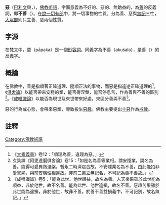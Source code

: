 {{About|佛教概念中的惡
|哲学概念中的惡|惡
|名称相近或相似的用法|恶 (消歧义)}}
{{佛教}}
'''惡'''（[[巴利文|巴利文]]與{{Lang-sa|पापक}}，{{IAST|pāpaka}}），[[佛教術語|佛教術語]]，字面意義為不好的、惡的、無助益的，為[[善_(佛教)|善]]的反義詞，即'''不善'''（{{Lang|sa|{{IAST|akusala}}}}）。在[[說一切有部|說一切有部]]中，將一切事物的性質，分為善、惡與[[無記|無記]]三性，[[大眾部|大眾部]]則只立善、惡兩個性質。

==字源==
在梵文中，惡（pāpaka）是一個[[形容詞|形容詞]]。同義字為不善（akuśala），是善（{{IAST|kuśala}}）的反義字。

== 概論 ==
在佛教中，善是指順著正確道理、隨順[[正法_(佛教)|正法]]的事物，而惡是指違逆正確道理的<ref>《[[大乘義章|大乘義章]]》卷12：「順理為善，違理為惡。」</ref>。《[[俱舍論|俱舍論]]》以能否帶來安穩的業，能否得涅槃，能否停息苦，作為善與不善的區別<ref>玄奘譯《阿毘達磨俱舍論》卷15：「如是名為善等業相。謂安隱業，說名為善。能得可愛異熟涅槃，暫永二時濟眾苦故。不安隱業名為不善，由此能招非愛異熟，與前安隱性相違故。非前二業立無記名，不可記為善不善故。」</ref>。《[[成唯識論|成唯識論]]》以能否為現世及來世帶來好處，來區分善與不善<ref>《成唯識論》卷5：「能為此世、他世順益，故名為善。人天樂果雖於此世能為順益，非於他世，故不名善。能為此世、他世違損，故名不善。惡趣苦果雖於此世能為違損，非於他世，故非不善。於善不善益損義中，不可記別，故名無記。」</ref>。

惡的行為或心態，會帶來惡業，導致投生[[惡趣|惡趣]]。佛教主要提出[[十恶_(佛教)|十惡]]作為[[佛教戒律|戒律]]。

==註釋==
{{Reflist}}

[[Category:佛教術語|Category:佛教術語]]